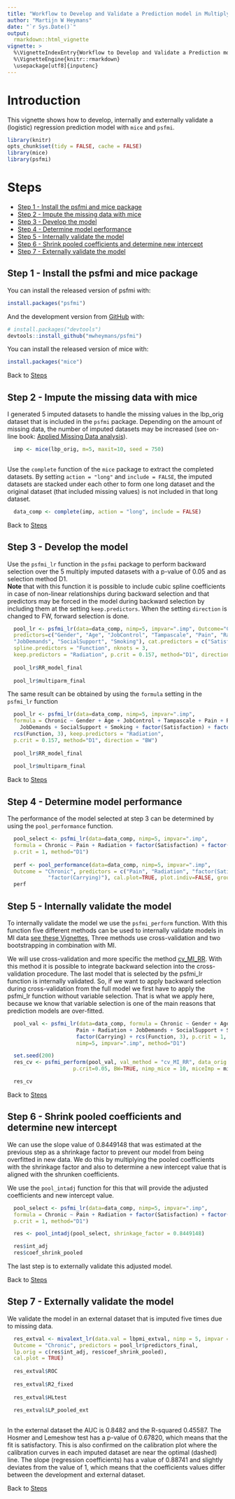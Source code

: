 ```yaml
---
title: "Workflow to Develop and Validate a Prediction model in Multiply Imputed data"
author: "Martijn W Heymans"
date: "`r Sys.Date()`"
output: 
  rmarkdown::html_vignette
vignette: >
  %\VignetteIndexEntry{Workflow to Develop and Validate a Prediction model in Multiply Imputed data}
  %\VignetteEngine{knitr::rmarkdown}
  \usepackage[utf8]{inputenc}
---
```


# Introduction {-}

This vignette shows how to develop, internally and externally validate
a (logistic) regression prediction model with `mice` and `psfmi`.

```r
library(knitr)
opts_chunk$set(tidy = FALSE, cache = FALSE)
library(mice)
library(psfmi)
```

# Steps {-}

   + [Step 1 - Install the psfmi and mice package]
   + [Step 2 - Impute the missing data with mice]
   + [Step 3 - Develop the model]
   + [Step 4 - Determine model performance]
   + [Step 5 - Internally validate the model]
   + [Step 6 - Shrink pooled coefficients and determine new intercept]
   + [Step 7 - Externally validate the model]
   

## Step 1 - Install the psfmi and mice package {-}

You can install the released version of psfmi with:

``` r
install.packages("psfmi")
```
And the development version from [GitHub](https://github.com/) with:

``` r
# install.packages("devtools")
devtools::install_github("mwheymans/psfmi")
```

You can install the released version of mice with:

``` r
install.packages("mice")

``` 

Back to [Steps]

## Step 2 - Impute the missing data with mice {-}

I generated 5 imputed datasets to handle the missing values in the lbp_orig dataset that is
included in the `psfmi` package. Depending on the amount of missing data, the number of imputed 
datasets may be increased (see on-line book: 
[Applied Missing Data analysis](https://bookdown.org/mwheymans/bookmi/multiple-imputation.html#number-of-imputed-datasets-and-iterations)). 

```r

  imp <- mice(lbp_orig, m=5, maxit=10, seed = 750) 
  
```

Use the `complete` function of the `mice` package to extract the completed datasets. By 
setting `action = "long"` and `include = FALSE`, the imputed datasets are stacked under
each other to form one long dataset and the original dataset (that included missing 
values) is not included in that long dataset.

```r
  data_comp <- complete(imp, action = "long", include = FALSE)
```

Back to [Steps]

## Step 3 - Develop the model {-}

Use the `psfmi_lr` function in the `psfmi` package to perform backward selection over
the 5 multiply imputed datasets with a p-value of 0.05 and as selection method D1.  
**Note** that with this function it is possible to include cubic spline coefficients in case
of non-linear relationships during backward selection and that predictors may be forced 
in the model during backward selection by including them at the setting `keep.predictors`.
When the setting `direction` is changed to FW, forward selection is done.

```r

  pool_lr <- psfmi_lr(data=data_comp, nimp=5, impvar=".imp", Outcome="Chronic",
  predictors=c("Gender", "Age", "JobControl", "Tampascale", "Pain", "Radiation",
  "JobDemands", "SocialSupport", "Smoking"), cat.predictors = c("Satisfaction", "Carrying"), 
  spline.predictors = "Function", nknots = 3,  
  keep.predictors = "Radiation", p.crit = 0.157, method="D1", direction = "BW")
  
  pool_lr$RR_model_final
  
  pool_lr$multiparm_final

```

The same result can be obtained by using the `formula` setting in the `psfmi_lr` function 

```r

  pool_lr <- psfmi_lr(data=data_comp, nimp=5, impvar=".imp", 
  formula = Chronic ~ Gender + Age + JobControl + Tampascale + Pain + Radiation +
    JobDemands + SocialSupport + Smoking + factor(Satisfaction) + factor(Carrying) + 
  rcs(Function, 3), keep.predictors = "Radiation", 
  p.crit = 0.157, method="D1", direction = "BW")
  
  pool_lr$RR_model_final
  
  pool_lr$multiparm_final

```

Back to [Steps]

## Step 4 - Determine model performance {-}

The performance of the model selected at step 3 can be determined by using the
`pool_performance` function.

```r

  pool_select <- psfmi_lr(data=data_comp, nimp=5, impvar=".imp", 
  formula = Chronic ~ Pain + Radiation + factor(Satisfaction) + factor(Carrying),  
  p.crit = 1, method="D1")
  
  perf <- pool_performance(data=data_comp, nimp=5, impvar=".imp", 
  Outcome = "Chronic", predictors = c("Pain", "Radiation", "factor(Satisfaction)",
             "factor(Carrying)"), cal.plot=TRUE, plot.indiv=FALSE, groups_cal = 10)
  perf

```

## Step 5 - Internally validate the model {-}

To internally validate the model we use the `psfmi_perform` function. With this function five different
methods can be used to internally validate models in MI data [see these Vignettes](https://mwheymans.github.io/psfmi/articles/),
Three methods use cross-validation and two bootstrapping in combination with MI.

We will use cross-validation and more specific the method [cv_MI_RR](https://mwheymans.github.io/psfmi/articles/cv_MI_RR.html). With this method it is possible
to integrate backward selection into the cross-validation procedure. The last model that is selected 
by the psfmi_lr function is internally validated. So, if we want to apply backward selection during 
cross-validation from the full model we first have to apply the psfmi_lr function without variable 
selection. That is what we apply here, because we know that variable selection 
is one of the main reasons that prediction models are over-fitted.

```r

  pool_val <- psfmi_lr(data=data_comp, formula = Chronic ~ Gender + Age + JobControl + Tampascale + 
                      Pain + Radiation + JobDemands + SocialSupport + Smoking + factor(Satisfaction) + 
                      factor(Carrying) + rcs(Function, 3), p.crit = 1, direction="BW",
                      nimp=5, impvar=".imp", method="D1")

  set.seed(200)
  res_cv <- psfmi_perform(pool_val, val_method = "cv_MI_RR", data_orig = lbp_orig, folds = 5,
                     p.crit=0.05, BW=TRUE, nimp_mice = 10, miceImp = miceImp, printFlag = FALSE)

  res_cv

```

Back to [Steps]

## Step 6 - Shrink pooled coefficients and determine new intercept {-}

We can use the slope value of 0.8449148 that was estimated at the previous step as a 
shrinkage factor to prevent our model from being overfitted in new data. 
We do this by multiplying the pooled coefficients with the shrinkage factor and 
also to determine a new intercept value that is aligned with the shrunken coefficients.

We use the `pool_intadj` function for this that will provide the adjusted coefficients and 
new intercept value.

```r

  pool_select <- psfmi_lr(data=data_comp, nimp=5, impvar=".imp", 
  formula = Chronic ~ Pain + Radiation + factor(Satisfaction) + factor(Carrying),  
  p.crit = 1, method="D1")

  res <- pool_intadj(pool_select, shrinkage_factor = 0.8449148)

  res$int_adj
  res$coef_shrink_pooled

```

The last step is to externally validate this adjusted model.

Back to [Steps]

## Step 7 - Externally validate the model {-}

We validate the model in an external dataset that is imputed five times
due to missing data. 

```r

  res_extval <- mivalext_lr(data.val = lbpmi_extval, nimp = 5, impvar = "Impnr",
  Outcome = "Chronic", predictors = pool_lr$predictors_final,
  lp.orig = c(res$int_adj, res$coef_shrink_pooled),
  cal.plot = TRUE)
 
  res_extval$ROC
 
  res_extval$R2_fixed
 
  res_extval$HLtest
 
  res_extval$LP_pooled_ext
 
```

In the external dataset the AUC is 0.8482 and the R-squared 0.45587. The
Hosmer and Lemeshow test has a p-value of 0.67820, which means that
the fit is satisfactory. This is also confirmed on the calibration plot
where the calibration curves in each imputed dataset are near the optimal (dashed)
line. The slope (regression coefficients) has a value of 0.88741 and slightly 
deviates from the value of 1, which means that the coefficients values differ 
between the development and external dataset.

Back to [Steps]
